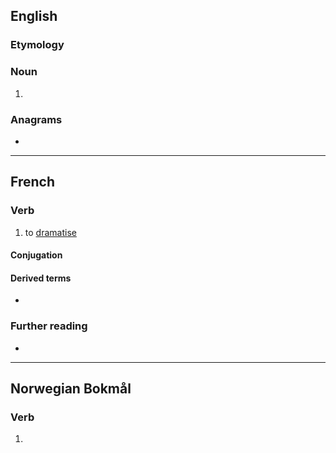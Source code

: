 ==English==

===Etymology===
{{suffix|en|dramatise|er|id2=agent noun}}

===Noun===
{{en-noun}}

# {{alt form|en|dramatizer}}

===Anagrams===
* {{anagrams|en|a=aadeimrrst|Ameritards}}

----

==French==

===Verb===
{{fr-verb}}

# to [[dramatise]]

====Conjugation====
{{fr-conj-auto}}

====Derived terms====
* {{l|fr|dramatisation}}

===Further reading===
* {{R:TLFi}}

----

==Norwegian Bokmål==

===Verb===
{{nb-verb-form}}

# {{imperative of|nb|dramatisere}}